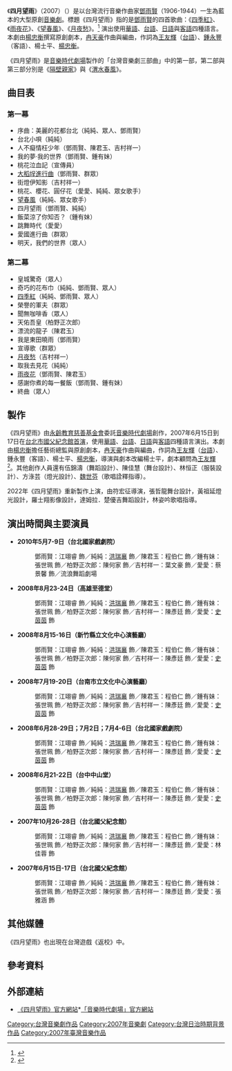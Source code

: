 《'''四月望雨'''》（2007）（{{lang-en|April Rain}}）是以台灣流行音樂作曲家[[鄧雨賢|鄧雨賢]]（1906-1944）一生為藍本的大型原創[[音樂劇|音樂劇]]。標題《四月望雨》指的是[[鄧雨賢|鄧雨賢]]的四首歌曲：《[[四季紅|四季紅》]]、《[[雨夜花|雨夜花]]》、《[[望春風|望春風]]》、《[[月夜愁|月夜愁]]》。<ref>{{Cite web |last=張 |first=雅茹 |date=2022-06-18 |title=四月望雨 |url=https://toolkit.culture.tw/extendinfo_151_151.html |via=台灣文化部}}</ref> 演出使用[[華語|華語]]、[[臺灣話|台語]]、[[日语|日語]]與[[客家话|客語]]四種語言。本劇由[[楊忠衡|楊忠衡]]撰寫原創劇本，[[冉天豪|冉天豪]]作曲與編曲，作詞為[[王友輝|王友輝]]（[[台語|台語]]）、[[鍾永豐|鍾永豐]]（客語）、楊士平、[[楊忠衡|楊忠衡]]。

《四月望雨》是[[音樂時代劇場|音樂時代劇場]]製作的「台灣音樂劇三部曲」中的第一部，第二部與第三部分別是《[[隔壁親家_(音樂劇)|隔壁親家]]》與《[[渭水春風|渭水春風]]》。

==曲目表==

===第一幕===
*序曲：美麗的花都台北（純純、眾人、鄧雨賢）
*台北小唄（純純）
*人不癡情枉少年（鄧雨賢、陳君玉、吉村祥一）
*我的夢‧我的世界（鄧雨賢、鍾有妹）
*桃花泣血記（宣傳員）
*[[大稻埕進行曲|大稻埕進行曲]]（鄧雨賢、群眾）
*街燈伊知影（吉村祥一）
*桃花、櫻花、圓仔花（愛愛、純純、眾女歌手）
*[[望春風|望春風]]（純純、眾女歌手）
*四月望雨（鄧雨賢、純純）
*飯菜涼了你知否？（鍾有妹）
*跳舞時代（愛愛）
*愛國進行曲（群眾）
*明天，我們的世界（眾人）

===第二幕===
*皇城驚奇（眾人）
*奇巧的花布巾（純純、鄧雨賢、眾人）
*[[四季紅|四季紅]]（純純、鄧雨賢、眾人）
*榮譽的軍夫（群眾）
*聞無咖啡香（眾人）
*天佑吾皇（柏野正次郎）
*漂流的龍子（陳君玉）
*我是東田曉雨（鄧雨賢）
*宣導歌（群眾）
*[[月夜愁|月夜愁]]（吉村祥一）
*取我去見花（純純）
*[[雨夜花|雨夜花]]（鄧雨賢、陳君玉）
*感謝你煮的每一餐飯（鄧雨賢、鍾有妹）
*終曲（眾人）

== 製作 ==
《四月望雨》由[[永齡教育慈善基金會|永齡教育慈善基金會]]委託[[音樂時代劇場|音樂時代劇場]]創作，2007年6月15日到17日在[[台北市|台北市]][[國父紀念館|國父紀念館]][[首演|首演]]，使用[[華語|華語]]、[[臺灣話|台語]]、[[日语|日語]]與[[客家话|客語]]四種語言演出。本劇由[[楊忠衡|楊忠衡]]擔任藝術總監與原創劇本，[[冉天豪|冉天豪]]作曲與編曲，作詞為[[王友輝|王友輝]]（[[台語|台語]]）、鍾永豐（客語）、楊士平、[[楊忠衡|楊忠衡]]，導演與劇本改編楊士平，劇本顧問為[[王友輝|王友輝]]<ref>{{cite web |title=存档副本 |url=http://www.allmusic.com.tw/staff/WangYouhui.htm |accessdate=2015-05-25 |deadurl=yes |archiveurl=https://web.archive.org/web/20150831010323/http://www.allmusic.com.tw/staff/WangYouhui.htm |archivedate=2015-08-31}}</ref>。其他創作人員還有伍錦濤（舞蹈設計）、陳佳慧（舞台設計）、林恒正（服裝設計）、方淥芸（燈光設計）、[[魏世芬|魏世芬]]（歌唱詮釋指導）。

2022年《四月望雨》重新製作上演，由符宏征導演，張哲龍舞台設計，黃祖延燈光設計，羅士翔影像設計，達姆拉．楚優吉舞蹈設計，林姿吟歌唱指導。


==演出時間與主要演員==
*'''2010年5月7-9日（台北國家戲劇院）'''
*:鄧雨賢：江翊睿 飾／純純：[[洪瑞襄|洪瑞襄]] 飾／陳君玉：程伯仁 飾／鍾有妹：張世珮 飾／柏野正次郎：陳何家 飾／吉村祥一：葉文豪 飾／愛愛：蔡景馨 飾／流浪舞蹈劇場
*'''2008年8月23-24日（高雄至德堂）'''
*:鄧雨賢：江翊睿 飾／純純：[[洪瑞襄|洪瑞襄]] 飾／陳君玉：程伯仁 飾／鍾有妹：張世珮 飾／柏野正次郎：陳何家 飾／吉村祥一：陳彥廷 飾／愛愛：[[史茵茵|史茵茵]] 飾
*'''2008年8月15-16日（新竹縣立文化中心演藝廳）'''
*:鄧雨賢：江翊睿 飾／純純：[[洪瑞襄|洪瑞襄]] 飾／陳君玉：程伯仁 飾／鍾有妹：張世珮 飾／柏野正次郎：陳何家 飾／吉村祥一：陳彥廷 飾／愛愛：[[史茵茵|史茵茵]] 飾
*'''2008年7月19-20日（台南市立文化中心演藝廳）'''
*:鄧雨賢：江翊睿 飾／純純：[[洪瑞襄|洪瑞襄]] 飾／陳君玉：程伯仁 飾／鍾有妹：張世珮 飾／柏野正次郎：陳何家 飾／吉村祥一：陳彥廷 飾／愛愛：[[史茵茵|史茵茵]] 飾
*'''2008年6月28-29日；7月2日；7月4-6日（台北國家戲劇院）'''
*:鄧雨賢：江翊睿 飾／純純：[[洪瑞襄|洪瑞襄]] 飾／陳君玉：程伯仁 飾／鍾有妹：張世珮 飾／柏野正次郎：陳何家 飾／吉村祥一：陳彥廷 飾／愛愛：[[史茵茵|史茵茵]] 飾
*'''2008年6月21-22日（台中中山堂）'''
*:鄧雨賢：江翊睿 飾／純純：[[洪瑞襄|洪瑞襄]] 飾／陳君玉：程伯仁 飾／鍾有妹：張世珮 飾／柏野正次郎：陳何家 飾／吉村祥一：陳彥廷 飾／愛愛：[[史茵茵|史茵茵]] 飾
*'''2007年10月26-28日（台北國父紀念館）'''
*:鄧雨賢：江翊睿 飾／純純：[[洪瑞襄|洪瑞襄]] 飾／陳君玉：程伯仁 飾／鍾有妹：張世珮 飾／柏野正次郎：陳何家 飾／吉村祥一：陳彥廷 飾／愛愛：林佳蓉 飾
*'''2007年6月15日-17日（台北國父紀念館）'''
*:鄧雨賢：江翊睿 飾／純純：[[洪瑞襄|洪瑞襄]] 飾／陳君玉：程伯仁 飾／鍾有妹：張世珮 飾／柏野正次郎：陳何家 飾／吉村祥一：陳彥廷 飾／愛愛：張雅涵 飾

== 其他媒體 ==
《四月望雨》也出現在台灣遊戲《返校》中。

== 參考資料 ==
{{reflist}}

==外部連結==
*[https://web.archive.org/web/20170218125311/http://aprilrain.allmusic.com.tw/ 《四月望雨》官方網站]*[http://www.allmusic.com.tw 「音樂時代劇場」官方網站]{{Wayback|url=http://aprilrain.allmusic.com.tw/ |date=20170218125311 }}

[[Category:台灣音樂劇作品|Category:台灣音樂劇作品]]
[[Category:2007年音樂劇|Category:2007年音樂劇]]
[[Category:台灣日治時期背景作品|Category:台灣日治時期背景作品]]
[[Category:2007年臺灣音樂作品|Category:2007年臺灣音樂作品]]